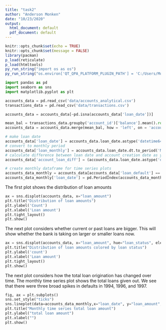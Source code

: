 ```yaml
---
title: "task2"
author: "Anderson Monken"
date: "10/23/2020"
output:
  html_document: default
  pdf_document: default
---
```


```r
knitr::opts_chunk$set(echo = TRUE)
knitr::opts_chunk$set(message = FALSE)
library(pacman)
p_load(reticulate)
p_load(htmltools)
py_run_string("import os as os")
py_run_string("os.environ['QT_QPA_PLATFORM_PLUGIN_PATH'] = 'C:/Users/Monke/anaconda3/Library/plugins/platforms'")
```


```python
import pandas as pd
import seaborn as sns
import matplotlib.pyplot as plt

accounts_data = pd.read_csv('data/accounts_analytical.csv')
transactions_data = pd.read_csv('data/transactions.csv')

accounts_data = accounts_data[~pd.isna(accounts_data['loan_date'])]

mean_bal = transactions_data.groupby('account_id')['balance'].mean().round(2).reset_index().rename(columns = {'balance' : 'avg_bank_balance'})
accounts_data = accounts_data.merge(mean_bal, how = 'left', on = 'account_id') 

# make loan date
accounts_data['loan_date'] = accounts_data.loan_date.astype('datetime64[D]')
# convert to monthly period
accounts_data['loan_monthly'] = accounts_data.loan_date.dt.to_period('M')
# calculate difference between loan date and account creation date as years
accounts_data['account_loan_diff'] = (accounts_data.loan_date.astype('datetime64[D]') - accounts_data.acct_creation_date.astype('datetime64[D]')).dt.days / 365

# create monthly dataframe for time series plots
accounts_data_monthly = accounts_data[accounts_data['loan_default'] == True].groupby('loan_monthly')['loan_amount'].sum().reset_index()
accounts_data_monthly['loan_date'] = pd.PeriodIndex(accounts_data_monthly.loan_monthly).to_timestamp()

```

The first plot shows the distribution of loan amounts

```python
ax = sns.displot(accounts_data, x="loan_amount")
plt.title("Distribution of loan amounts")
plt.ylabel('Count')
plt.xlabel('Loan amount')
plt.tight_layout()
plt.show()
```

The next plot considers whether current or past loans are bigger. This will show whether the bank is taking on larger or smaller loans now.

```python

ax = sns.displot(accounts_data, x="loan_amount", hue="loan_status", element="step")
plt.title("Distribution of loan amounts colored by loan status")
plt.ylabel('count')
plt.xlabel('Loan amount')
plt.tight_layout()
plt.show()
```

The next plot considers how the total loan origination has changed over time. The monthly time series plot shows the total loans given out. We see that there were three broad spikes in defaults in 1994, 1996, and 1997.

```python
fig, ax = plt.subplots()
sns.set_style("ticks")
sns.lineplot(data=accounts_data_monthly,x="loan_date", y="loan_amount", ax=ax)
plt.title("Monthly time series total loan amount")
plt.ylabel("total loan amount")
plt.xlabel("")
plt.show()
```
